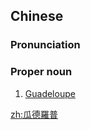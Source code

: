==Chinese==
{{zh-forms|s=瓜德罗普|gloss=-}}

===Pronunciation===
{{zh-pron
|m=Guādéluópǔ
|c=gwaa1 dak1 lo4 pou2
|mn=qz:Koa-tia̍k-lô-phó͘/xm,zz:Koa-te̍k-lô-phó͘
|cat=pn
}}

===Proper noun===
{{zh-proper noun}}

# [[Guadeloupe]]

[[zh:瓜德羅普]]